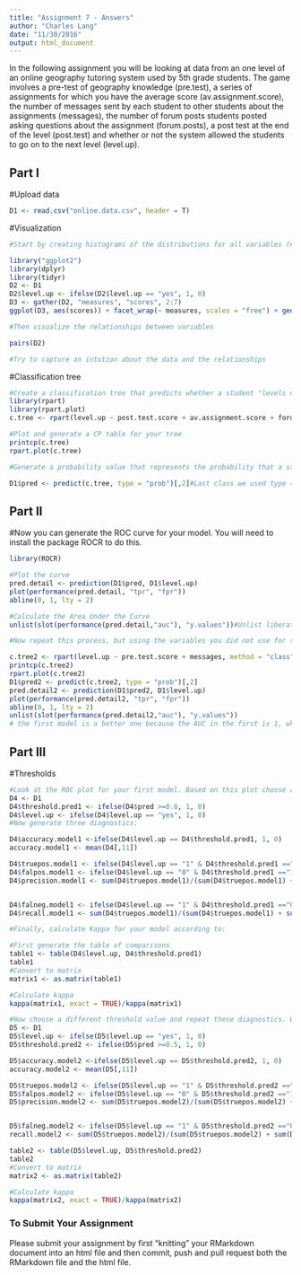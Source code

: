 ```yaml
---
title: "Assignment 7 - Answers"
author: "Charles Lang"
date: "11/30/2016"
output: html_document
---
```


In the following assignment you will be looking at data from an one level of an online geography tutoring system used by 5th grade students. The game involves a pre-test of geography knowledge (pre.test), a series of assignments for which you have the average score (av.assignment.score),  the number of messages sent by each student to other students about the assignments (messages), the number of forum posts students posted asking questions about the assignment (forum.posts), a post test at the end of the level (post.test) and whether or not the system allowed the students to go on to the next level (level.up).  

## Part I

#Upload data
```r

D1 <- read.csv("online.data.csv", header = T)
```

#Visualization 
```r
#Start by creating histograms of the distributions for all variables (#HINT: look up "facet" in the ggplot documentation)

library("ggplot2")
library(dplyr)
library(tidyr)
D2 <- D1
D2$level.up <- ifelse(D2$level.up == "yes", 1, 0)
D3 <- gather(D2, "measures", "scores", 2:7)
ggplot(D3, aes(scores)) + facet_wrap(~ measures, scales = "free") + geom_histogram()

#Then visualize the relationships between variables

pairs(D2)

#Try to capture an intution about the data and the relationships

```
#Classification tree
```r
#Create a classification tree that predicts whether a student "levels up" in the online course using three variables of your choice (As we did last time, set all controls to their minimums)
library(rpart)
library(rpart.plot)
c.tree <- rpart(level.up ~ post.test.score + av.assignment.score + forum.posts, method = "class", data = D1, control = rpart.control(minsplit = 1, minbucket = 1, cp = 0.001))

#Plot and generate a CP table for your tree 
printcp(c.tree)
rpart.plot(c.tree)

#Generate a probability value that represents the probability that a student levels up based your classification tree 

D1$pred <- predict(c.tree, type = "prob")[,2]#Last class we used type = "class" which predicted the classification for us, this time we are using type = "prob" to see the probability that our classififcation is based on.
```
## Part II
#Now you can generate the ROC curve for your model. You will need to install the package ROCR to do this.
```r
library(ROCR)

#Plot the curve
pred.detail <- prediction(D1$pred, D1$level.up) 
plot(performance(pred.detail, "tpr", "fpr"))
abline(0, 1, lty = 2)

#Calculate the Area Under the Curve
unlist(slot(performance(pred.detail,"auc"), "y.values"))#Unlist liberates the AUC value from the "performance" object created by ROCR

#Now repeat this process, but using the variables you did not use for the previous model and compare the plots & results of your two models. Which one do you think was the better model? Why?

c.tree2 <- rpart(level.up ~ pre.test.score + messages, method = "class", data = D1, control = rpart.control(minsplit = 1, minbucket = 1, cp = 0.001))
printcp(c.tree2)
rpart.plot(c.tree2)
D1$pred2 <- predict(c.tree2, type = "prob")[,2]
pred.detail2 <- prediction(D1$pred2, D1$level.up) 
plot(performance(pred.detail2, "tpr", "fpr"))
abline(0, 1, lty = 2)
unlist(slot(performance(pred.detail2,"auc"), "y.values"))
# the first model is a better one because the AUC in the first is 1, which is an ideal situation and can perfectly predicts the levelup. The AUC for the second model is 0.962, indicating there is a probability of 0.962 that the model will correctly predicts the level.up.
```
## Part III
#Thresholds
```r
#Look at the ROC plot for your first model. Based on this plot choose a probability threshold that balances capturing the most correct predictions against false positives. Then generate a new variable in your data set that classifies each student according to your chosen threshold.
D4 <- D1
D4$threshold.pred1 <- ifelse(D4$pred >=0.8, 1, 0)
D4$level.up <- ifelse(D4$level.up == "yes", 1, 0)
#Now generate three diagnostics:

D4$accuracy.model1 <-ifelse(D4$level.up == D4$threshold.pred1, 1, 0)
accuracy.model1 <- mean(D4[,11])

D4$truepos.model1 <- ifelse(D4$level.up == "1" & D4$threshold.pred1 =="1", 1, 0)
D4$falpos.model1 <- ifelse(D4$level.up == "0" & D4$threshold.pred1 =="1", 1, 0)
D4$precision.model1 <- sum(D4$truepos.model1)/(sum(D4$truepos.model1) + sum(D4$falpos.model1))


D4$falneg.model1 <- ifelse(D4$level.up == "1" & D4$threshold.pred1 =="0", 1, 0)
D4$recall.model1 <- sum(D4$truepos.model1)/(sum(D4$truepos.model1) + sum(D4$falneg.model1))

#Finally, calculate Kappa for your model according to:

#First generate the table of comparisons
table1 <- table(D4$level.up, D4$threshold.pred1)
table1
#Convert to matrix
matrix1 <- as.matrix(table1)

#Calculate kappa
kappa(matrix1, exact = TRUE)/kappa(matrix1)

#Now choose a different threshold value and repeat these diagnostics. What conclusions can you draw about your two thresholds?
D5 <- D1
D5$level.up <- ifelse(D5$level.up == "yes", 1, 0)
D5$threshold.pred2 <- ifelse(D5$pred >=0.5, 1, 0)

D5$accuracy.model2 <-ifelse(D5$level.up == D5$threshold.pred2, 1, 0)
accuracy.model2 <- mean(D5[,11])

D5$truepos.model2 <- ifelse(D5$level.up == "1" & D5$threshold.pred2 =="1", 1, 0)
D5$falpos.model2 <- ifelse(D5$level.up == "0" & D5$threshold.pred2 =="1", 1, 0)
D5$precision.model2 <- sum(D5$truepos.model2)/(sum(D5$truepos.model2) + sum(D5$falpos.model2))


D5$falneg.model2 <- ifelse(D5$level.up == "1" & D5$threshold.pred2 =="0", 1, 0)
recall.model2 <- sum(D5$truepos.model2)/(sum(D5$truepos.model2) + sum(D5$falneg.model2))

table2 <- table(D5$level.up, D5$threshold.pred2)
table2
#Convert to matrix
matrix2 <- as.matrix(table2)

#Calculate kappa
kappa(matrix2, exact = TRUE)/kappa(matrix2)

```

### To Submit Your Assignment

Please submit your assignment by first "knitting" your RMarkdown document into an html file and then commit, push and pull request both the RMarkdown file and the html file.

